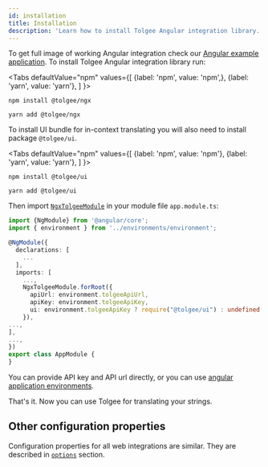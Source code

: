 ```yaml
---
id: installation
title: Installation
description: 'Learn how to install Tolgee Angular integration library. To get full image of working Angular integration check our Angular example application.'
---
```


To get full image of working Angular integration check our [Angular example application](https://github.com/tolgee/ngx-example).
To install Tolgee Angular integration library run:


<Tabs
    defaultValue="npm"
    values={[
        {label: 'npm', value: 'npm',},
        {label: 'yarn', value: 'yarn'},
    ]
    }>
<TabItem value="npm">

```shell
npm install @tolgee/ngx
```

</TabItem>
<TabItem value="yarn">

```shell
yarn add @tolgee/ngx
```

</TabItem>
</Tabs>

To install UI bundle for in-context translating you will also need to install package `@tolgee/ui`.

<Tabs
    defaultValue="npm"
    values={[
        {label: 'npm', value: 'npm'},
        {label: 'yarn', value: 'yarn'},
    ]
    }>
<TabItem value="npm">

```shell
npm install @tolgee/ui
```

</TabItem>
<TabItem value="yarn">

```shell
yarn add @tolgee/ui
```

</TabItem>
</Tabs>

Then import [`NgxTolgeeModule`](/docs/sdk/integrations/angular/api#ngxtolgeemodule) in your module file `app.module.ts`:

```typescript
import {NgModule} from '@angular/core';
import { environment } from '../environments/environment';

@NgModule({
  declarations: [
    ...
  ],
  imports: [
    ...,
    NgxTolgeeModule.forRoot({
      apiUrl: environment.tolgeeApiUrl,
      apiKey: environment.tolgeeApiKey,
      ui: environment.tolgeeApiKey ? require("@tolgee/ui") : undefined
    }),
...,
],
...,
})
export class AppModule {
}
```

You can provide API key and API url directly, or you can use
[angular application environments](https://angular.io/guide/build#configuring-application-environments).

That's it. Now you can use Tolgee for translating your strings.

## Other configuration properties

Configuration properties for all web integrations are similar. They are described in [`options`](/docs/sdk/api/core_package/options)
section.
